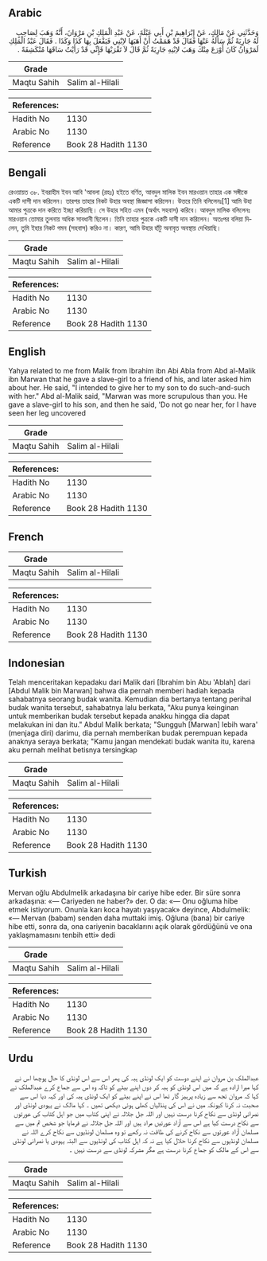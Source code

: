 ## Arabic


<div dir="rtl" lang="ar" style={{fontSize:'larger',backgroundColor:'#f8f9fa',padding:20}}>
وَحَدَّثَنِي عَنْ مَالِكٍ، عَنْ إِبْرَاهِيمَ بْنِ أَبِي عَبْلَةَ، عَنْ عَبْدِ الْمَلِكِ بْنِ مَرْوَانَ، أَنَّهُ وَهَبَ لِصَاحِبٍ لَهُ جَارِيَةً ثُمَّ سَأَلَهُ عَنْهَا فَقَالَ قَدْ هَمَمْتُ أَنْ أَهَبَهَا لاِبْنِي فَيَفْعَلَ بِهَا كَذَا وَكَذَا ‏.‏ فَقَالَ عَبْدُ الْمَلِكِ لَمَرْوَانُ كَانَ أَوْرَعَ مِنْكَ وَهَبَ لاِبْنِهِ جَارِيَةً ثُمَّ قَالَ لاَ تَقْرَبْهَا فَإِنِّي قَدْ رَأَيْتُ سَاقَهَا مُنْكَشِفَةً ‏.‏
</div>
<div style={{backgroundColor:'#f8f9fa',padding:20, marginBottom: 10}}><table> <thead> <tr> <th>Grade</th> <th></th> </tr> </thead> <tbody> <tr><td>Maqtu Sahih</td><td>Salim al-Hilali</td></tr></tbody></table><table> <thead> <tr> <th>References:</th> <th></th> </tr> </thead> <tbody><tr><td>Hadith No</td><td>1130</td></tr><tr><td>Arabic No</td><td>1130</td></tr><tr><td>Reference</td><td>Book 28 Hadith 1130</td></tr></tbody></table></div>

## Bengali


<div dir="ltr" lang="bn" style={{fontSize:'larger',backgroundColor:'#f8f9fa',padding:20}}>
রেওয়ায়ত ৩৮. ইবরাহীম ইবন আবি 'আবলা (রহঃ) হইতে বর্ণিত, আবদুল মালিক ইবন মারওয়ান তাহার এক সঙ্গীকে একটি দাসী দান করিলেন। তারপর তাহার নিকট উহার অবস্থা জিজ্ঞাসা করিলেন। উত্তরে তিনি বলিলেনঃ[1] আমি উহা আমার পুত্রকে দান করিতে ইচ্ছা করিয়াছি। সে উহার সহিত এমন (অর্থাৎ সহবাস) করিবে। আবদুল মালিক বলিলেনঃ মারওয়ান তোমার তুলনায় অধিক সাবধানী ছিলেন। তিনি তাহার পুত্রকে একটি দাসী দান করিলেন। অতঃপর বলিয়া দিলেন, তুমি ইহার নিকট গমন (সহবাস) করিও না। কারণ, আমি উহার হাঁটু অনাবৃত অবস্থায় দেখিয়াছি।
</div>
<div style={{backgroundColor:'#f8f9fa',padding:20, marginBottom: 10}}><table> <thead> <tr> <th>Grade</th> <th></th> </tr> </thead> <tbody> <tr><td>Maqtu Sahih</td><td>Salim al-Hilali</td></tr></tbody></table><table> <thead> <tr> <th>References:</th> <th></th> </tr> </thead> <tbody><tr><td>Hadith No</td><td>1130</td></tr><tr><td>Arabic No</td><td>1130</td></tr><tr><td>Reference</td><td>Book 28 Hadith 1130</td></tr></tbody></table></div>

## English


<div dir="ltr" lang="en" style={{fontSize:'larger',backgroundColor:'#f8f9fa',padding:20}}>
Yahya related to me from Malik from Ibrahim ibn Abi Abla from Abd al-Malik ibn Marwan that he gave a slave-girl to a friend of his, and later asked him about her. He said, "I intended to give her to my son to do such-and-such with her." Abd al-Malik said, "Marwan was more scrupulous than you. He gave a slave-girl to his son, and then he said, 'Do not go near her, for I have seen her leg uncovered
</div>
<div style={{backgroundColor:'#f8f9fa',padding:20, marginBottom: 10}}><table> <thead> <tr> <th>Grade</th> <th></th> </tr> </thead> <tbody> <tr><td>Maqtu Sahih</td><td>Salim al-Hilali</td></tr></tbody></table><table> <thead> <tr> <th>References:</th> <th></th> </tr> </thead> <tbody><tr><td>Hadith No</td><td>1130</td></tr><tr><td>Arabic No</td><td>1130</td></tr><tr><td>Reference</td><td>Book 28 Hadith 1130</td></tr></tbody></table></div>

## French


<div dir="ltr" lang="fr" style={{fontSize:'larger',backgroundColor:'#f8f9fa',padding:20}}>

</div>
<div style={{backgroundColor:'#f8f9fa',padding:20, marginBottom: 10}}><table> <thead> <tr> <th>Grade</th> <th></th> </tr> </thead> <tbody> <tr><td>Maqtu Sahih</td><td>Salim al-Hilali</td></tr></tbody></table><table> <thead> <tr> <th>References:</th> <th></th> </tr> </thead> <tbody><tr><td>Hadith No</td><td>1130</td></tr><tr><td>Arabic No</td><td>1130</td></tr><tr><td>Reference</td><td>Book 28 Hadith 1130</td></tr></tbody></table></div>

## Indonesian


<div dir="ltr" lang="id" style={{fontSize:'larger',backgroundColor:'#f8f9fa',padding:20}}>
Telah menceritakan kepadaku dari Malik dari [Ibrahim bin Abu 'Ablah] dari [Abdul Malik bin Marwan] bahwa dia pernah memberi hadiah kepada sahabatnya seorang budak wanita. Kemudian dia bertanya tentang perihal budak wanita tersebut, sahabatnya lalu berkata, "Aku punya keinginan untuk memberikan budak tersebut kepada anakku hingga dia dapat melakukan ini dan itu." Abdul Malik berkata; "Sungguh [Marwan] lebih wara' (menjaga diri) darimu, dia pernah memberikan budak perempuan kepada anaknya seraya berkata; "Kamu jangan mendekati budak wanita itu, karena aku pernah melihat betisnya tersingkap
</div>
<div style={{backgroundColor:'#f8f9fa',padding:20, marginBottom: 10}}><table> <thead> <tr> <th>Grade</th> <th></th> </tr> </thead> <tbody> <tr><td>Maqtu Sahih</td><td>Salim al-Hilali</td></tr></tbody></table><table> <thead> <tr> <th>References:</th> <th></th> </tr> </thead> <tbody><tr><td>Hadith No</td><td>1130</td></tr><tr><td>Arabic No</td><td>1130</td></tr><tr><td>Reference</td><td>Book 28 Hadith 1130</td></tr></tbody></table></div>

## Turkish


<div dir="ltr" lang="tr" style={{fontSize:'larger',backgroundColor:'#f8f9fa',padding:20}}>
Mervan oğlu Abdulmelik arkadaşına bir cariye hibe eder. Bir süre sonra arkadaşına: «— Cariyeden ne haber?» der. O da: «— Onu oğluma hibe etmek istiyorum. Onunla karı koca hayatı yaşıyacak» deyince, Abdulmelik: «— Mervan (babam) senden daha muttaki imiş. Oğluna (bana) bir cariye hibe etti, sonra da, ona cariyenin bacaklarını açık olarak gördüğünü ve ona yaklaşmamasını tenbih etti» dedi
</div>
<div style={{backgroundColor:'#f8f9fa',padding:20, marginBottom: 10}}><table> <thead> <tr> <th>Grade</th> <th></th> </tr> </thead> <tbody> <tr><td>Maqtu Sahih</td><td>Salim al-Hilali</td></tr></tbody></table><table> <thead> <tr> <th>References:</th> <th></th> </tr> </thead> <tbody><tr><td>Hadith No</td><td>1130</td></tr><tr><td>Arabic No</td><td>1130</td></tr><tr><td>Reference</td><td>Book 28 Hadith 1130</td></tr></tbody></table></div>

## Urdu


<div dir="rtl" lang="ur" style={{fontSize:'larger',backgroundColor:'#f8f9fa',padding:20}}>
عبدالملک بن مروان نے اپنے دوست کو ایک لونڈی ہبہ کی پھر اس سے اس لونڈی کا حال پوچھا اس نے کہا میرا ارادہ ہے کہ میں اس لونڈی کو ہبہ کر دوں اپنے بیٹے کو تاکہ وہ اس سے جماع کرے عبدالملک نے کہا کہ مروان تجھ سے زیادہ پرہیز گار تھا اس نے اپنے بیٹے کو ایک لونڈی ہبہ کی اور کہہ دیا اس سے صحبت نہ کرنا کیونکہ میں نے اس کی پنڈلیاں کھلی ہوئی دیکھی تھیں ۔ کہا مالک نے یہودی لونڈی اور نصرانی لونڈی سے نکاح کرنا درست نہیں اور اللہ جل جلالہ نے اپنی کتاب میں جو اہل کتاب کی عورتوں سے نکاح درست کیا ہے اس سے آزاد عورتیں مراد ہیں اور اللہ جل جلالہ نے فرمایا جو شخص تم میں سے مسلمان آزاد عورتوں سے نکاح کرنے کی طاقت نہ رکھے تو وہ مسلمان لونڈیوں سے نکاح کرے اللہ نے مسلمان لونڈیوں سے نکاح کرنا حلال کیا ہے نہ کہ اہل کتاب کی لونڈیوں سے البتہ یہودی یا نصرانی لونڈی سے اس کے مالک کو جماع کرنا درست ہے مگر مشرکہ لونڈی سے درست نہیں ۔
</div>
<div style={{backgroundColor:'#f8f9fa',padding:20, marginBottom: 10}}><table> <thead> <tr> <th>Grade</th> <th></th> </tr> </thead> <tbody> <tr><td>Maqtu Sahih</td><td>Salim al-Hilali</td></tr></tbody></table><table> <thead> <tr> <th>References:</th> <th></th> </tr> </thead> <tbody><tr><td>Hadith No</td><td>1130</td></tr><tr><td>Arabic No</td><td>1130</td></tr><tr><td>Reference</td><td>Book 28 Hadith 1130</td></tr></tbody></table></div>